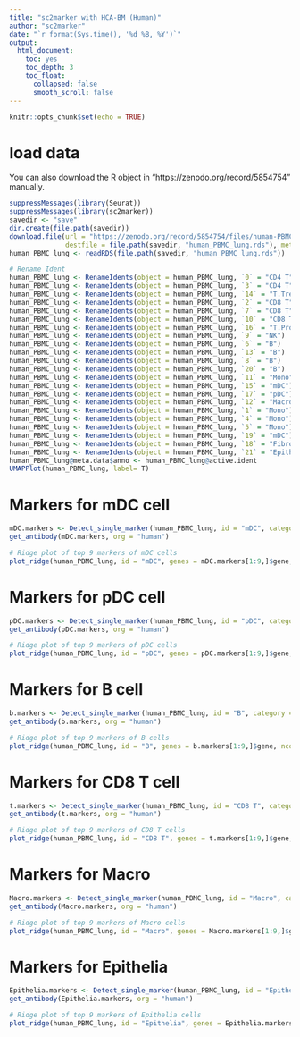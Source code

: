 ```yaml
---
title: "sc2marker with HCA-BM (Human)"
author: "sc2marker"
date: "`r format(Sys.time(), '%d %B, %Y')`"
output:
  html_document:
    toc: yes
    toc_depth: 3
    toc_float:
      collapsed: false
      smooth_scroll: false
---
```


```r
knitr::opts_chunk$set(echo = TRUE)
```

# load data

You can also download the R object in "https://zenodo.org/record/5854754" manually.

```r
suppressMessages(library(Seurat))
suppressMessages(library(sc2marker))
savedir <- "save"
dir.create(file.path(savedir))
download.file(url = "https://zenodo.org/record/5854754/files/human-PBMC%26lung.rds?download=1",
              destfile = file.path(savedir, "human_PBMC_lung.rds"), method = "curl")
human_PBMC_lung <- readRDS(file.path(savedir, "human_PBMC_lung.rds"))

# Rename Ident
human_PBMC_lung <- RenameIdents(object = human_PBMC_lung, `0` = "CD4 T")
human_PBMC_lung <- RenameIdents(object = human_PBMC_lung, `3` = "CD4 T")
human_PBMC_lung <- RenameIdents(object = human_PBMC_lung, `14` = "T.Treg")
human_PBMC_lung <- RenameIdents(object = human_PBMC_lung, `2` = "CD8 T")
human_PBMC_lung <- RenameIdents(object = human_PBMC_lung, `7` = "CD8 T")
human_PBMC_lung <- RenameIdents(object = human_PBMC_lung, `10` = "CD8 T")
human_PBMC_lung <- RenameIdents(object = human_PBMC_lung, `16` = "T.Prolif")
human_PBMC_lung <- RenameIdents(object = human_PBMC_lung, `9` = "NK")
human_PBMC_lung <- RenameIdents(object = human_PBMC_lung, `6` = "B")
human_PBMC_lung <- RenameIdents(object = human_PBMC_lung, `13` = "B")
human_PBMC_lung <- RenameIdents(object = human_PBMC_lung, `8` = "B")
human_PBMC_lung <- RenameIdents(object = human_PBMC_lung, `20` = "B")
human_PBMC_lung <- RenameIdents(object = human_PBMC_lung, `11` = "Mono")
human_PBMC_lung <- RenameIdents(object = human_PBMC_lung, `15` = "mDC")
human_PBMC_lung <- RenameIdents(object = human_PBMC_lung, `17` = "pDC")
human_PBMC_lung <- RenameIdents(object = human_PBMC_lung, `12` = "Macro")
human_PBMC_lung <- RenameIdents(object = human_PBMC_lung, `1` = "Mono")
human_PBMC_lung <- RenameIdents(object = human_PBMC_lung, `4` = "Mono")
human_PBMC_lung <- RenameIdents(object = human_PBMC_lung, `5` = "Mono")
human_PBMC_lung <- RenameIdents(object = human_PBMC_lung, `19` = "mDC")
human_PBMC_lung <- RenameIdents(object = human_PBMC_lung, `18` = "Fibro")
human_PBMC_lung <- RenameIdents(object = human_PBMC_lung, `21` = "Epithelia")
human_PBMC_lung@meta.data$anno <- human_PBMC_lung@active.ident
UMAPPlot(human_PBMC_lung, label= T)

```

# Markers for mDC cell

```r
mDC.markers <- Detect_single_marker(human_PBMC_lung, id = "mDC", category = "Flow", org = "human", assay = "RNA.kallisto")
get_antibody(mDC.markers, org = "human")
```

```r
# Ridge plot of top 9 markers of mDC cells
plot_ridge(human_PBMC_lung, id = "mDC", genes = mDC.markers[1:9,]$gene, ncol = 3, assay = "RNA.kallisto", aggr.other = F)
```

# Markers for pDC cell

```r
pDC.markers <- Detect_single_marker(human_PBMC_lung, id = "pDC", category = "Flow", org = "human", assay = "RNA.kallisto")
get_antibody(pDC.markers, org = "human")
```


```r
# Ridge plot of top 9 markers of pDC cells
plot_ridge(human_PBMC_lung, id = "pDC", genes = pDC.markers[1:9,]$gene, ncol = 3, assay = "RNA.kallisto", aggr.other = F)
```


# Markers for B cell

```r
b.markers <- Detect_single_marker(human_PBMC_lung, id = "B", category = "Flow", org = "human", assay = "RNA.kallisto")
get_antibody(b.markers, org = "human")
```

```r
# Ridge plot of top 9 markers of B cells
plot_ridge(human_PBMC_lung, id = "B", genes = b.markers[1:9,]$gene, ncol = 3, assay = "RNA.kallisto", aggr.other = F)
```


# Markers for CD8 T cell

```r
t.markers <- Detect_single_marker(human_PBMC_lung, id = "CD8 T", category = "Flow", org = "human", assay = "RNA.kallisto")
get_antibody(t.markers, org = "human")
```

```r
# Ridge plot of top 9 markers of CD8 T cells
plot_ridge(human_PBMC_lung, id = "CD8 T", genes = t.markers[1:9,]$gene, ncol = 3, assay = "RNA.kallisto", aggr.other = F)
```


# Markers for Macro

```r
Macro.markers <- Detect_single_marker(human_PBMC_lung, id = "Macro", category = "Flow", org = "human", assay = "RNA.kallisto")
get_antibody(Macro.markers, org = "human")
```

```r
# Ridge plot of top 9 markers of Macro cells
plot_ridge(human_PBMC_lung, id = "Macro", genes = Macro.markers[1:9,]$gene, ncol = 3, assay = "RNA.kallisto", aggr.other = F)
```

# Markers for Epithelia

```r
Epithelia.markers <- Detect_single_marker(human_PBMC_lung, id = "Epithelia", category = "Flow", org = "human", assay = "RNA.kallisto")
get_antibody(Epithelia.markers, org = "human")
```

```r
# Ridge plot of top 9 markers of Epithelia cells
plot_ridge(human_PBMC_lung, id = "Epithelia", genes = Epithelia.markers[1:9,]$gene, ncol = 3, assay = "RNA.kallisto", aggr.other = F)
```






